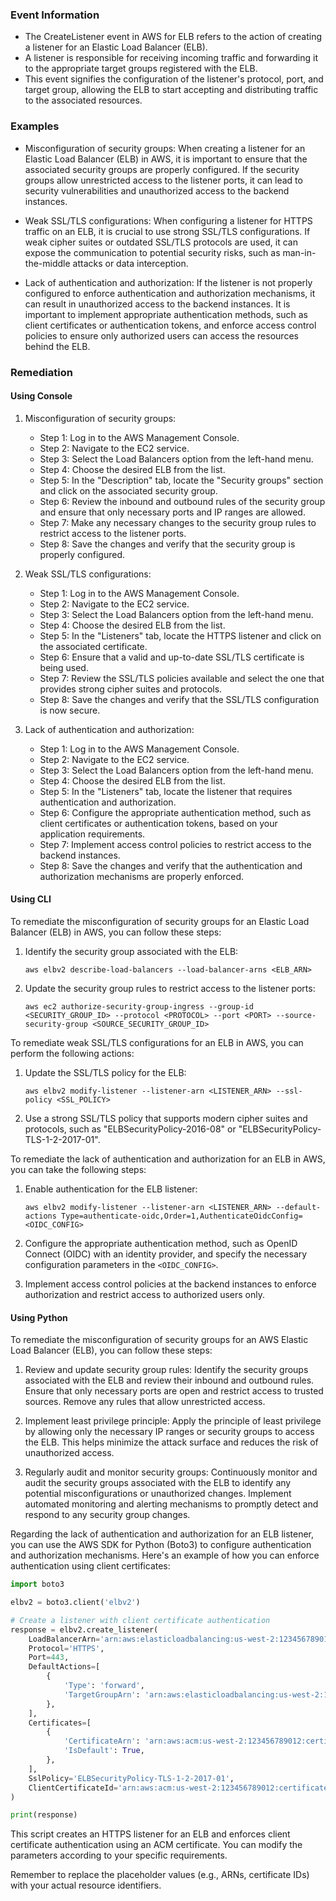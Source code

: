 
### Event Information

- The CreateListener event in AWS for ELB refers to the action of creating a listener for an Elastic Load Balancer (ELB).
- A listener is responsible for receiving incoming traffic and forwarding it to the appropriate target groups registered with the ELB.
- This event signifies the configuration of the listener's protocol, port, and target group, allowing the ELB to start accepting and distributing traffic to the associated resources.


### Examples

- Misconfiguration of security groups: When creating a listener for an Elastic Load Balancer (ELB) in AWS, it is important to ensure that the associated security groups are properly configured. If the security groups allow unrestricted access to the listener ports, it can lead to security vulnerabilities and unauthorized access to the backend instances.

- Weak SSL/TLS configurations: When configuring a listener for HTTPS traffic on an ELB, it is crucial to use strong SSL/TLS configurations. If weak cipher suites or outdated SSL/TLS protocols are used, it can expose the communication to potential security risks, such as man-in-the-middle attacks or data interception.

- Lack of authentication and authorization: If the listener is not properly configured to enforce authentication and authorization mechanisms, it can result in unauthorized access to the backend instances. It is important to implement appropriate authentication methods, such as client certificates or authentication tokens, and enforce access control policies to ensure only authorized users can access the resources behind the ELB.

### Remediation

#### Using Console

1. Misconfiguration of security groups:
   - Step 1: Log in to the AWS Management Console.
   - Step 2: Navigate to the EC2 service.
   - Step 3: Select the Load Balancers option from the left-hand menu.
   - Step 4: Choose the desired ELB from the list.
   - Step 5: In the "Description" tab, locate the "Security groups" section and click on the associated security group.
   - Step 6: Review the inbound and outbound rules of the security group and ensure that only necessary ports and IP ranges are allowed.
   - Step 7: Make any necessary changes to the security group rules to restrict access to the listener ports.
   - Step 8: Save the changes and verify that the security group is properly configured.

2. Weak SSL/TLS configurations:
   - Step 1: Log in to the AWS Management Console.
   - Step 2: Navigate to the EC2 service.
   - Step 3: Select the Load Balancers option from the left-hand menu.
   - Step 4: Choose the desired ELB from the list.
   - Step 5: In the "Listeners" tab, locate the HTTPS listener and click on the associated certificate.
   - Step 6: Ensure that a valid and up-to-date SSL/TLS certificate is being used.
   - Step 7: Review the SSL/TLS policies available and select the one that provides strong cipher suites and protocols.
   - Step 8: Save the changes and verify that the SSL/TLS configuration is now secure.

3. Lack of authentication and authorization:
   - Step 1: Log in to the AWS Management Console.
   - Step 2: Navigate to the EC2 service.
   - Step 3: Select the Load Balancers option from the left-hand menu.
   - Step 4: Choose the desired ELB from the list.
   - Step 5: In the "Listeners" tab, locate the listener that requires authentication and authorization.
   - Step 6: Configure the appropriate authentication method, such as client certificates or authentication tokens, based on your application requirements.
   - Step 7: Implement access control policies to restrict access to the backend instances.
   - Step 8: Save the changes and verify that the authentication and authorization mechanisms are properly enforced.

#### Using CLI

To remediate the misconfiguration of security groups for an Elastic Load Balancer (ELB) in AWS, you can follow these steps:

1. Identify the security group associated with the ELB:
   ```
   aws elbv2 describe-load-balancers --load-balancer-arns <ELB_ARN>
   ```

2. Update the security group rules to restrict access to the listener ports:
   ```
   aws ec2 authorize-security-group-ingress --group-id <SECURITY_GROUP_ID> --protocol <PROTOCOL> --port <PORT> --source-security-group <SOURCE_SECURITY_GROUP_ID>
   ```

To remediate weak SSL/TLS configurations for an ELB in AWS, you can perform the following actions:

1. Update the SSL/TLS policy for the ELB:
   ```
   aws elbv2 modify-listener --listener-arn <LISTENER_ARN> --ssl-policy <SSL_POLICY>
   ```

2. Use a strong SSL/TLS policy that supports modern cipher suites and protocols, such as "ELBSecurityPolicy-2016-08" or "ELBSecurityPolicy-TLS-1-2-2017-01".

To remediate the lack of authentication and authorization for an ELB in AWS, you can take the following steps:

1. Enable authentication for the ELB listener:
   ```
   aws elbv2 modify-listener --listener-arn <LISTENER_ARN> --default-actions Type=authenticate-oidc,Order=1,AuthenticateOidcConfig=<OIDC_CONFIG>
   ```

2. Configure the appropriate authentication method, such as OpenID Connect (OIDC) with an identity provider, and specify the necessary configuration parameters in the `<OIDC_CONFIG>`.

3. Implement access control policies at the backend instances to enforce authorization and restrict access to authorized users only.

#### Using Python

To remediate the misconfiguration of security groups for an AWS Elastic Load Balancer (ELB), you can follow these steps:

1. Review and update security group rules: Identify the security groups associated with the ELB and review their inbound and outbound rules. Ensure that only necessary ports are open and restrict access to trusted sources. Remove any rules that allow unrestricted access.

2. Implement least privilege principle: Apply the principle of least privilege by allowing only the necessary IP ranges or security groups to access the ELB. This helps minimize the attack surface and reduces the risk of unauthorized access.

3. Regularly audit and monitor security groups: Continuously monitor and audit the security groups associated with the ELB to identify any potential misconfigurations or unauthorized changes. Implement automated monitoring and alerting mechanisms to promptly detect and respond to any security group changes.

Regarding the lack of authentication and authorization for an ELB listener, you can use the AWS SDK for Python (Boto3) to configure authentication and authorization mechanisms. Here's an example of how you can enforce authentication using client certificates:

```python
import boto3

elbv2 = boto3.client('elbv2')

# Create a listener with client certificate authentication
response = elbv2.create_listener(
    LoadBalancerArn='arn:aws:elasticloadbalancing:us-west-2:123456789012:loadbalancer/app/my-load-balancer/1234567890abcdef',
    Protocol='HTTPS',
    Port=443,
    DefaultActions=[
        {
            'Type': 'forward',
            'TargetGroupArn': 'arn:aws:elasticloadbalancing:us-west-2:123456789012:targetgroup/my-targets/1234567890abcdef',
        },
    ],
    Certificates=[
        {
            'CertificateArn': 'arn:aws:acm:us-west-2:123456789012:certificate/12345678-1234-1234-1234-123456789012',
            'IsDefault': True,
        },
    ],
    SslPolicy='ELBSecurityPolicy-TLS-1-2-2017-01',
    ClientCertificateId='arn:aws:acm:us-west-2:123456789012:certificate/12345678-1234-1234-1234-123456789012'
)

print(response)
```

This script creates an HTTPS listener for an ELB and enforces client certificate authentication using an ACM certificate. You can modify the parameters according to your specific requirements.

Remember to replace the placeholder values (e.g., ARNs, certificate IDs) with your actual resource identifiers.

